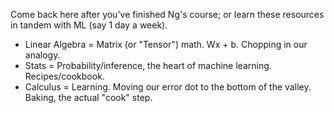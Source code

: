 
Come back here after you've finished Ng's course; or learn these resources in tandem with ML (say 1 day a week).

- Linear Algebra = Matrix (or "Tensor") math. Wx + b. Chopping in our analogy.
- Stats = Probability/inference, the heart of machine learning. Recipes/cookbook.
- Calculus = Learning. Moving our error dot to the bottom of the valley. Baking, the actual "cook" step.